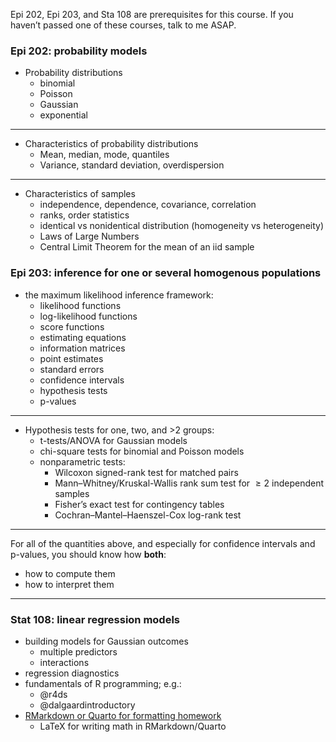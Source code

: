 ::: callout-warning
Epi 202, Epi 203, and Sta 108 are prerequisites for this course. 
If you haven't passed one of these courses, talk to me ASAP.
:::

### Epi 202: probability models

- Probability distributions
    -   binomial
    -   Poisson
    -   Gaussian
    -   exponential

---

- Characteristics of probability distributions
    - Mean, median, mode, quantiles
    - Variance, standard deviation, overdispersion

---

- Characteristics of samples
    - independence, dependence, covariance, correlation
    - ranks, order statistics
    - identical vs nonidentical distribution (homogeneity vs heterogeneity)
    - Laws of Large Numbers
    - Central Limit Theorem for the mean of an iid sample

### Epi 203: inference for one or several homogenous populations {.smaller}

* the maximum likelihood inference framework:
    + likelihood functions
    + log-likelihood functions
    + score functions
    + estimating equations
    + information matrices
    + point estimates
    + standard errors
    + confidence intervals
    + hypothesis tests
    + p-values

---

* Hypothesis tests for one, two, and >2 groups:
    + t-tests/ANOVA for Gaussian models
    + chi-square tests for binomial and Poisson models
    + nonparametric tests:
        - Wilcoxon signed-rank test for matched pairs
        - Mann–Whitney/Kruskal-Wallis rank sum test 
        for $\geq 2$ independent samples
        - Fisher's exact test for contingency tables
        - Cochran–Mantel–Haenszel-Cox log-rank test

---

For all of the quantities above, 
and especially for confidence intervals and p-values, 
you should know how **both**:

- how to compute them
- how to interpret them

---

### Stat 108: linear regression models {.smaller}

* building models for Gaussian outcomes
    + multiple predictors
    + interactions
* regression diagnostics
* fundamentals of R programming; e.g.:     
    + @r4ds
    + @dalgaardintroductory
* [RMarkdown or Quarto for formatting homework](https://r4ds.hadley.nz/quarto)
    + LaTeX for writing math in RMarkdown/Quarto
